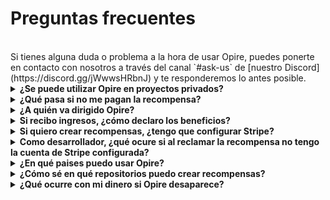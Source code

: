 
# Preguntas frecuentes

<br/>
<InfoPanel>
    Si tienes alguna duda o problema a la hora de usar Opire, puedes ponerte en contacto con nosotros a través del canal `#ask-us` de [nuestro Discord](https://discord.gg/jWwwsHRbnJ) y te responderemos lo antes posible.
</InfoPanel>
<br/>

<details>
    <summary><strong>¿Se puede utilizar Opire en proyectos privados?</strong></summary>
    <div style={{ marginTop: '10px' }}>
        Sí, nuestros comandos pueden usarse dentro de proyectos privados, pero hay un detalle a tener en cuenta.
        
        Las recompensas creadas aparecerán en la plataforma de Opire, pero los desarrolladores que no tengan acceso al proyecto no podrán intentar resolver las issues ni reclamar las recompensas.
        
        Si gente externa al proyecto quiere colaborar, tendrán que comunicarse directamente con el administrador del proyecto para pedir acceso.
    </div>
</details>

<details>
    <summary><strong>¿Qué pasa si no me pagan la recompensa?</strong></summary>
    <div style={{ marginTop: '10px' }}>
        Si estás en esa situación, sentimos lo ocurrido 💔
        
        Primero, intenta comunicarte con el creador de la recompensa. Quizá no se ha dado cuenta de que ya puede pagarte, se le ha olvidado, aún no ha podido, etc. Confiamos en la comunidad y en su capacidad de resolver conflictos a través del diálogo.

        Opire es una herramienta pensada para la comunidad y esperamos que se use de la manera correcta. Entendemos que no siempre es así, y para casos en los que un usuario haya creado muchas recompensas que no pretende pagar, Opire dispone de algoritmos que detectan ese comportamiento e inhabilitan a dicho usuario para que no provoque un daño mayor a la comunidad. Estos usuarios no podrán seguir creando recompensas hasta que procesen el pago de las que tengan pendientes.
    </div>
</details>

<details>
    <summary><strong>¿A quién va dirigido Opire?</strong></summary>
    <div style={{ marginTop: '10px' }}>
        Son varios grupos los que pueden beneficiarse de Opire:

        - <strong>Desarrolladores:</strong> Es una oportunidad para recibir ingresos extra sin estar atados a horarios o absurdos procedimientos. Además, mejorarás tus habilidades al resolver problemas reales en diferentes lenguajes.
        - <strong>Empresas:</strong> Facilitamos la resolución de problemas en las dependencias de vuestros proyectos sin involucrar a vuestro equipo de desarrollo. Por tanto, podéis optimizar vuestros costes centrando los recursos en lo que aporta valor a la empresa.
        - <strong>Autores de código abierto:</strong> Puedes apoyarte en Opire para hacer crecer tu comunidad y seguir manteniendo vivo tu proyecto con aportes de otros desarrolladores.    
        - <strong>Amantes del open source:</strong> Al contrario que las plataformas de donación, las recompensas en Opire van asociadas a un problema real del proyecto, lo que impacta directamente en el aumento de la calidad del código. No serás un donante anónimo, sino que podrás participar en la mejora del proyecto y ayudar a que crezca. 
    </div>
</details>

<details>
    <summary><strong>Si recibo ingresos, ¿cómo declaro los beneficios?</strong></summary>
    <div style={{ marginTop: '10px' }}>
        Al poder recibir ingresos desde cualquier parte del mundo, no podemos dar una solución que se ajuste a las condiciones de cada uno de los países (está fuera de nuestro alcance). 
        
        La persona que reciba los ingresos será la responsable de cumplir con la legislación de su país, declarándolos como corresponda en cada caso. Podrás obtener un listado de tus ingresos directamente desde tu cuenta de Stripe. 
    </div>
</details>

<details>
    <summary><strong>Si quiero crear recompensas, ¿tengo que configurar Stripe?</strong></summary>
    <div style={{ marginTop: '10px' }}>
        No.
        
        Solo necesitarás introducir un método de pago a la hora de pagar las recompenpensas que previamente hayas creado.
    </div>
</details>

<details>
    <summary><strong>Como desarrollador, ¿qué ocure si al reclamar la recompensa no tengo la cuenta de Stripe configurada?</strong></summary>
    <div style={{ marginTop: '10px' }}>
        Si alguien ha intentado pagarte pero no tenías configurada la cuenta de Stripe, no se podrá realizar el pago y te notificaremos para que configures tu cuenta. Una vez que la hayas configurado, ponte en contancto con el creador de la recompensa para que retome el proceso de pago. 
    </div>
</details>

<details>
    <summary><strong>¿En qué paises puedo usar Opire?</strong></summary>
    <div style={{ marginTop: '10px' }}>
        Opire no prohíbe su uso a ningún país de forma explícita. Sin embargo, al usar un proveedor de pagos como Stripe, el usuario está sujeto a las condiciones que Stripe imponga.

        Antes de crear una recompensa, [asegúrate de que tu país esté soportado en Stripe](https://stripe.com/es/global).
    </div>
</details>

<details>
    <summary><strong>¿Cómo sé en qué repositorios puedo crear recompensas?</strong></summary>
    <div style={{ marginTop: '10px' }}>
        Puedes crear recompensas en **cualquier repositorio público** de GitHub.

        En la [página de proyectos](https://app.opire.dev/projects) dentro de Opire, podrás ver los repositorios donde nuestro bot está instalado, dentro de los cuales podrás usar nuestros comandos. 
        
        Puedes usar la barra de búsqueda para encontrar tu proyecto favorito, y si no lo encuentras puedes crear recompensas directamente desde [nuestra plataforma](https://app.opire.dev/dashboard/creator/rewards).
    </div>
</details>

<details>
    <summary><strong>¿Qué ocurre con mi dinero si Opire desaparece?</strong></summary>
    <div style={{ marginTop: '10px' }}>
       No perderías ni un centavo.

       Desde Opire no retendremos fondos para su uso posterior. Tu dinero siempre estará en tus manos hasta que tú decidas pagar al desarrollador.
       
       Tampoco te pediremos tu tarjeta de crédito ni tus datos bancarios. No tenemos acceso a esa información (ni queremos tenerlo), por lo que nunca habrá pagos inesperados.
       
       Cuando realizas un pago en Opire, todo se gestiona a través de Stripe y los desarrolladores reciben directamente la transferencia de su parte. Opire sólo se queda con el % correspondiente a nuestro fee al realizar el pago de las recompensas/propinas.
    </div>
</details>
